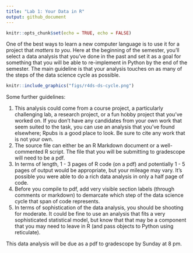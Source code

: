 ```yaml
---
title: "Lab 1: Your Data in R"
output: github_document
---
```


```r
knitr::opts_chunk$set(echo = TRUE, echo = FALSE)
```

One of the best ways to learn a new computer language is to use it for a project that *matters to you*. Here at the beginning of the semester, you'll select a data analysis that you've done in the past and set it as a goal for something that you will be able to re-implement in Python by the end of the semester. The main guideline is that your analysis touches on as many of the steps of the data science cycle as possible.

```r
knitr::include_graphics("figs/r4ds-ds-cycle.png")
```

Some further guidelines:

1. This analysis could come from a course project, a particularly challenging lab, a research project, or a fun hobby project that you've worked on. If you don't have any candidates from your own work that seem suited to the task, you can use an analysis that you've found elsewhere; Rpubs is a good place to look. Be sure to cite any work that is not your own.
2. The source file can either be an R Markdown document or a well-commented R script. The file that you will be submitting to gradescope will need to be a pdf.
3. In terms of length, 1 - 3 pages of R code (on a pdf) and potentially 1 - 5 pages of output would be appropriate, but your mileage may vary. It's possible you were able to do a rich data analysis in only a half page of code.
4. Before you compile to pdf, add very visible section labels (through comments or markdown) to demarcate which step of the data science cycle that span of code represents.
5. In terms of sophistication of the data analysis, you should be shooting for moderate. It could be fine to use an analysis that fits a very sophisticated statistical model, but know that that may be a component that you may need to leave in R (and pass objects to Python using reticulate).

This data analysis will be due as a pdf to gradescope by Sunday at 8 pm.

